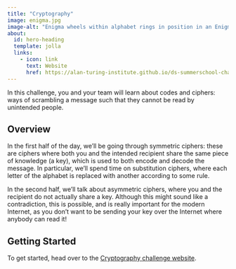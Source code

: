 ```yaml
---
title: "Cryptography"
image: enigma.jpg
image-alt: "Enigma wheels within alphabet rings in position in an Enigma scrambler, Ted Coles, 2011, Wikimedia Commons, CC0 1.0"
about:
  id: hero-heading
  template: jolla
  links:
    - icon: link
      text: Website
      href: https://alan-turing-institute.github.io/ds-summerschool-challenges/cryptography/
---
```


:::{#hero-heading}

In this challenge, you and your team will learn about codes and ciphers: ways of scrambling a message such that they cannot be read by unintended people.

## Overview

In the first half of the day, we’ll be going through symmetric ciphers: these are ciphers where both you and the intended recipient share the same piece of knowledge (a key), which is used to both encode and decode the message. In particular, we’ll spend time on substitution ciphers, where each letter of the alphabet is replaced with another according to some rule.

In the second half, we’ll talk about asymmetric ciphers, where you and the recipient do not actually share a key. Although this might sound like a contradiction, this is possible, and is really important for the modern Internet, as you don’t want to be sending your key over the Internet where anybody can read it!

## Getting Started

To get started, head over to the [Cryptography challenge website](https://alan-turing-institute.github.io/ds-summerschool-challenges/cryptography/).

:::
